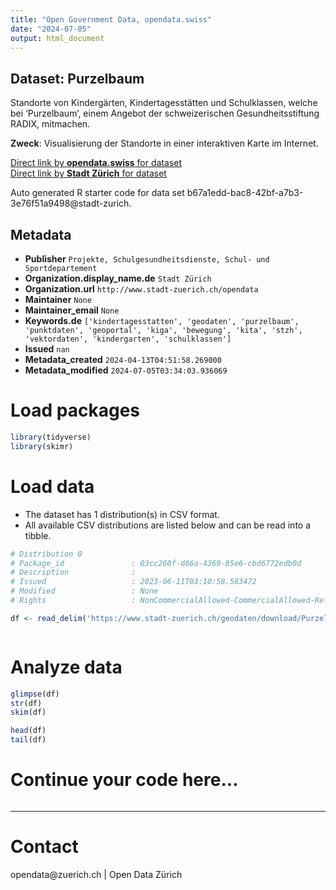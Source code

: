 ```yaml
---
title: "Open Government Data, opendata.swiss"
date: "2024-07-05"
output: html_document
---
```


## Dataset: Purzelbaum

Standorte von Kindergärten, Kindertagesstätten und Schulklassen, welche bei  'Purzelbaum', einem Angebot der schweizerischen Gesundheitsstiftung RADIX, mitmachen.

**Zweck**: Visualisierung der Standorte in einer interaktiven Karte im Internet.

[Direct link by **opendata.swiss** for dataset](https://opendata.swiss/de/dataset/purzelbaum)<br>
[Direct link by **Stadt Zürich** for dataset](https://data.stadt-zuerich.ch/dataset/geo_purzelbaum)

Auto generated R starter code for data set b67a1edd-bac8-42bf-a7b3-3e76f51a9498@stadt-zurich.

## Metadata

- **Publisher** `Projekte, Schulgesundheitsdienste, Schul- und Sportdepartement`
- **Organization.display_name.de** `Stadt Zürich`
- **Organization.url** `http://www.stadt-zuerich.ch/opendata`
- **Maintainer** `None`
- **Maintainer_email** `None`
- **Keywords.de** `['kindertagesstatten', 'geodaten', 'purzelbaum', 'punktdaten', 'geoportal', 'kiga', 'bewegung', 'kita', 'stzh', 'vektordaten', 'kindergarten', 'schulklassen']`
- **Issued** `nan`
- **Metadata_created** `2024-04-13T04:51:58.269000`
- **Metadata_modified** `2024-07-05T03:34:03.936069`


# Load packages

```r

library(tidyverse)
library(skimr)

```

# Load data

-   The dataset has 1 distribution(s) in CSV format.
-   All available CSV distributions are listed below and can be read into a tibble.

```r

# Distribution 0
# Package_id               : 03cc260f-d86a-4369-85e6-cbd6772edb0d
# Description              : 
# Issued                   : 2023-06-11T03:10:58.583472
# Modified                 : None
# Rights                   : NonCommercialAllowed-CommercialAllowed-ReferenceNotRequired

df <- read_delim('https://www.stadt-zuerich.ch/geodaten/download/Purzelbaum?format=10008')



```

# Analyze data

```r

glimpse(df)
str(df)
skim(df)

head(df)
tail(df)

```

# Continue your code here...

```r

```

------------------------------------------------------------------------

# Contact

opendata@zuerich.ch | Open Data Zürich
